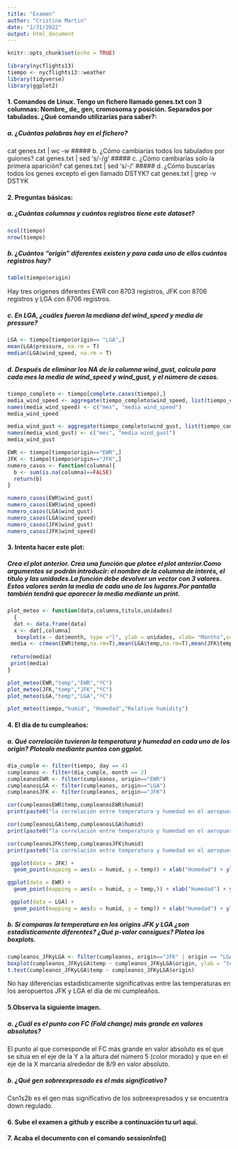 ```yaml
---
title: "Examen"
author: "Cristina Martin"
date: "1/31/2022"
output: html_document
---
```


```r
knitr::opts_chunk$set(echo = TRUE)
```

```r
library(nycflights13)
tiempo <- nycflights13::weather
library(tidyverse)
library(ggplot2)
```

#### 1. Comandos de Linux. Tengo un fichero llamado genes.txt con 3 columnas: Nombre_ de_ gen, cromosoma y posición. Separados por tabulados. ¿Qué comando utilizarías para saber?:

##### a. ¿Cuántas palabras hay en el fichero?
cat genes.txt | wc -w
##### b. ¿Cómo cambiarías todos los tabulados por guiones?
cat genes.txt | sed 's/\t/-/g'
##### c. ¿Cómo cambiarías solo la primera aparición?
cat genes.txt | sed 's/\t/-/' 
##### d. ¿Cómo buscarías todos los genes excepto el gen llamado DSTYK?
cat genes.txt | grep -v DSTYK 

#### 2. Preguntas básicas:

##### a. ¿Cuántas columnas y cuántos registros tiene este dataset?

```r
ncol(tiempo)
nrow(tiempo)
```

##### b. ¿Cuántos “origin” diferentes existen y para cada uno de ellos cuántos registros hay?

```r
table(tiempo$origin)
```

Hay tres origenes diferentes EWR con 8703 registros, JFK con 8706 registros y LGA con 8706 registros.

##### c. En LGA, ¿cuáles fueron la mediana del wind_speed y media de pressure?

```r
LGA <- tiempo[tiempo$origin== "LGA",]
mean(LGA$pressure, na.rm = T)
median(LGA$wind_speed, na.rm = T)
```

##### d. Después de eliminar los NA de la columna wind_gust, calcula para cada mes la media de wind_speed y wind_gust, y el número de casos.

```r
tiempo_completo <- tiempo[complete.cases(tiempo),]
media_wind_speed <- aggregate(tiempo_completo$wind_speed, list(tiempo_completo$month), mean)
names(media_wind_speed) <- c("mes", "media wind_speed")
media_wind_speed

media_wind_gust <- aggregate(tiempo_completo$wind_gust, list(tiempo_completo$month), mean)
names(media_wind_gust) <- c("mes", "media wind_gust")
media_wind_gust

EWR <- tiempo[tiempo$origin=="EWR",]
JFK <- tiempo[tiempo$origin=="JFK",]
numero_casos <- function(columna){
  b <- sum(is.na(columna)==FALSE)
  return(b)
}

numero_casos(EWR$wind_gust)
numero_casos(EWR$wind_speed)
numero_casos(LGA$wind_gust)
numero_casos(LGA$wind_speed)
numero_casos(JFK$wind_gust)
numero_casos(JFK$wind_speed)
```

#### 3. Intenta hacer este plot:

##### Crea el plot anterior. Crea una función que plotee el plot anterior.Como argumentos se podrán introducir: el nombre de la columna de interés, el título y las unidades.La función debe devolver un vector con 3 valores. Estos valores serán la media de cada uno de los lugares.Por pantalla también tendrá que aparecer la media mediante un print.

```r
plot_meteo <- function(data,columna,titulo,unidades)
  {
  dat <- data.frame(data)
  x <- dat[,columna]
   boxplot(x ~ dat$month, type ="l", ylab = unidades, xlab= "Months",col="lightblue", main = titulo)
 media <- c(mean(EWR$temp,na.rm=T),mean(LGA$temp,na.rm=T),mean(JFK$temp,na.rm=T))
    
 return(media)
 print(media)
}

plot_meteo(EWR,"temp","EWR","ºC")
plot_meteo(JFK,"temp","JFK","ºC")
plot_meteo(LGA,"temp","LGA","ºC")

plot_meteo(tiempo,"humid", "Humedad","Relative humidity")

```

#### 4. El día de tu cumpleaños:

##### a. Qué correlación tuvieron la temperatura y humedad en cada uno de los origin? Plotealo mediante puntos con ggplot.

```r
dia_cumple <- filter(tiempo, day == 4)
cumpleanos <- filter(dia_cumple, month == 2)
cumpleanosEWR <- filter(cumpleanos, origin=="EWR")
cumpleanosLGA <- filter(cumpleanos, origin=="LGA")
cumpleanosJFK <- filter(cumpleanos, origin=="JFK")

cor(cumpleanosEWR$temp,cumpleanosEWR$humid)
print(paste0("la correlación entre temperatura y humedad en el aeropuerto EWR el día de mi cumpleaños fue ", cor(cumpleanosEWR$temp,cumpleanosEWR$humid), " lo que indica que las dos variables están asociadas en sentido inverso"))

cor(cumpleanosLGA$temp,cumpleanosLGA$humid)
print(paste0("la correlación entre temperatura y humedad en el aeropuerto LGA el día de mi cumpleaños fue ",cor(cumpleanosLGA$temp,cumpleanosLGA$humid) , " lo que indica que las dos variables están asociadas en sentido inverso"))

cor(cumpleanosJFK$temp,cumpleanosJFK$humid)
print(paste0("la correlación entre temperatura y humedad en el aeropuerto JFK el día de mi cumpleaños fue ",cor(cumpleanosJFK$temp,cumpleanosJFK$humid), " lo que indica que las dos variables están asociadas en sentido inverso"))

 ggplot(data = JFK) + 
  geom_point(mapping = aes(x = humid, y = temp)) + xlab("Humedad") + ylab("Temperatura")

ggplot(data = EWR) + 
  geom_point(mapping = aes(x = humid, y = temp,)) + xlab("Humedad") + ylab("Temperatura")

 ggplot(data = LGA) + 
  geom_point(mapping = aes(x = humid, y = temp)) + xlab("Humedad") + ylab("Temperatura")

```

##### b. Si comparas la temperatura en los origins JFK y LGA ¿son estadísticamente diferentes? ¿Qué p-valor consigues? Plotea los boxplots.

```r
cumpleanos_JFKyLGA <- filter(cumpleanos, origin=="JFK" | origin == "LGA")
boxplot(cumpleanos_JFKyLGA$temp ~ cumpleanos_JFKyLGA$origin, ylab = "temp", xlab = "origen", col = "green")
t.test(cumpleanos_JFKyLGA$temp ~ cumpleanos_JFKyLGA$origin)

```

No hay diferencias estadisticamente significativas entre las temperaturas en los aeropuertos JFK y LGA el día de mi cumpleaños.

#### 5.Observa la siguiente imagen.

##### a. ¿Cuál es el punto con FC (Fold change) más grande en valores absolutos?
El punto al que corresponde el FC más grande en valor absoluto es el que se situa en el eje de la Y a la altura del número 5 (color morado) y que en el eje de la X marcaría alrededor de 8/9 en valor absoluto.

##### b. ¿Qué gen sobreexpresado es el más significativo?
Csn1s2b es el gen más significativo de los sobreexpresados y se encuentra down regulado.

#### 6. Sube el examen a github y escribe a continuación tu url aquí.



#### 7. Acaba el documento con el comando sessionInfo()

```r

```

